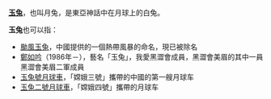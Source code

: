 '''[[玉兔|玉兔]]'''，也叫月兔，是東亞神話中在月球上的白兔。

'''玉兔'''也可以指：
*[[颱風玉兔|颱風玉兔]]，中國提供的一個熱帶風暴的命名，現已被除名
*[[玉兔_(藝人)|鄭如吟]]（1986年－），藝名「玉兔」，我愛黑澀會成員，黑澀會美眉的其中一員黑澀會美眉二軍成員
*[[玉兔號月球車|玉兔號月球車]]，「嫦娥三號」攜帶的中國的第一艘月球车
*[[玉兔二號月球車|玉兔二號月球車]]，「嫦娥四號」攜帶的月球车

{{Disambig|Cat=二字消歧义}}